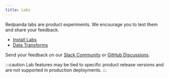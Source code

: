 ```yaml
---
title: Labs
---
```


<head>
    <meta name="title" content="Labs | Redpanda Docs"/>
    <meta name="description" content="Try new features"/>
</head>

Redpanda labs are product experiments. We encourage you to test them and share your feedback. 

- [Install Labs](./install-preview)
- [Data Transforms](./data-transform)

Send your feedback on our [Slack Community](https://join.slack.com/t/redpandacommunity/shared_invite/zt-ng2ze1uv-l5VMWSGQHB9gp47~kNnYGA/) or [GitHub Discussions](https://github.com/vectorizedio/redpanda/discussions).  

:::caution
Lab features may be tied to specific product release versions and are not supported in production deployments.
:::
